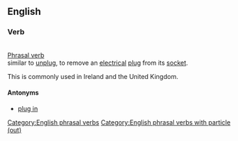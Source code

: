 ==English==

===Verb===
{{head|en|verb|head=[[plug]] [[out]]}}

<br>
[[Phrasal verb]] 
<br>similar to [[unplug]], to remove an [[electrical]] [[plug]] from its [[socket]].

This is commonly used in Ireland and the United Kingdom.

====Antonyms====
* [[plug in]]

[[Category:English phrasal verbs]]
[[Category:English phrasal verbs with particle (out)]]